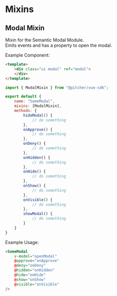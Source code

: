 
<Meta title="Documentation/Mixins" />

<!--
## Semantic UI
- [Modal Mixin](#modal-mixin)
-->

# Mixins

## Modal Mixin
Mixin for the Semantic Modal Module.  
Emits events and has a property to open the modal.

Example Component:
```html
<template>
    <div class="ui modal" ref="modal">
    </div>
</template>
```

```javascript
import { ModalMixin } from "@pitcher/vue-sdk";

export default {
    name: "SomeModal",
    mixins: [ModalMixin],
    methods: {
        hideModal() {
            // do something
        },
        onApprove() {
            // do something
        },
        onDeny() {
            // do something
        },
        onHidden() {
            // do something
        },
        onHide() {
            // do something
        },
        onShow() {
            // do something
        },
        onVisible() {
            // do something
        },
        showModal() {
            // do something
        }
    }
}
```

Example Usage:
```html
<SomeModal
    v-model="openModal"
    @approve="onApprove"
    @deny="onDeny"
    @hidden="onHidden"
    @hide="onHide"
    @show="onShow"
    @visible="onVisible"
/>
```